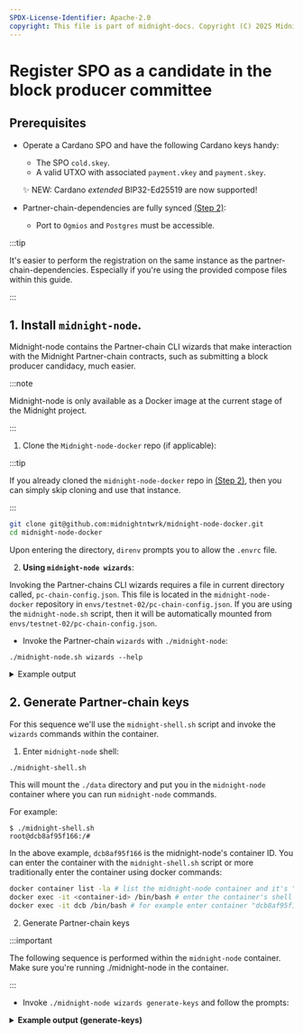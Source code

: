 ```yaml
---
SPDX-License-Identifier: Apache-2.0
copyright: This file is part of midnight-docs. Copyright (C) 2025 Midnight Foundation. Licensed under the Apache License, Version 2.0 (the "License"); You may not use this file except in compliance with the License. You may obtain a copy of the License at http://www.apache.org/licenses/LICENSE-2.0 Unless required by applicable law or agreed to in writing, software distributed under the License is distributed on an "AS IS" BASIS, WITHOUT WARRANTIES OR CONDITIONS OF ANY KIND, either express or implied. See the License for the specific language governing permissions and limitations under the License.
---
```


# Register SPO as a candidate in the block producer committee

## Prerequisites

- Operate a Cardano SPO and have the following Cardano keys handy:
  - The SPO `cold.skey`.
  - A valid UTXO with associated `payment.vkey` and `payment.skey`.
  
  ✨ NEW: Cardano *extended* BIP32-Ed25519 are now supported!

- Partner-chain-dependencies are fully synced [(Step 2)](./step-2):
  - Port to `Ogmios` and `Postgres` must be accessible.

:::tip

It's easier to perform the registration on the same instance as the partner-chain-dependencies. Especially if you're using the provided compose files within this guide.

:::

## 1. Install `midnight-node`.

Midnight-node contains the Partner-chain CLI wizards that make interaction with the Midnight Partner-chain contracts, such as submitting a block producer candidacy, much easier.

:::note

Midnight-node is only available as a Docker image at the current stage of the Midnight project.

:::

1. Clone the `Midnight-node-docker` repo (if applicable):

:::tip

If you already cloned the `midnight-node-docker` repo in [(Step 2)](./step-2), then you can simply skip cloning and use that instance.

:::

```bash
git clone git@github.com:midnightntwrk/midnight-node-docker.git
cd midnight-node-docker
```

Upon entering the directory, `direnv` prompts you to allow the `.envrc` file.

2. **Using `midnight-node wizards`**:

Invoking the Partner-chains CLI wizards requires a file in current directory called, `pc-chain-config.json`. This file is located in the `midnight-node-docker` repository in `envs/testnet-02/pc-chain-config.json`. If you are using the `midnight-node.sh` script, then it will be automatically mounted from `envs/testnet-02/pc-chain-config.json`.

- Invoke the Partner-chain `wizards` with `./midnight-node`:

```shell
./midnight-node.sh wizards --help
```

<details>
  <summary>Example output</summary>

```shell
Partner Chains text "wizards" for setting up chain

Usage: midnight-node wizards <COMMAND>

Commands:
  generate-keys           This wizard generates the keys required for operating a partner-chains node,
                          stores them in the keystore directory, and prints the public keys and keystore
                          location
  prepare-configuration   Wizard to obtain the configuration needed for the partner-chain governance
                          authority. This configuration should be shared with chain participants and used
                          to create the chain spec json file
  create-chain-spec       Wizard for creating a chain spec json file based on the chain configuration (see
                          `prepare-configuration`)
  setup-main-chain-state  Wizard for setting D-parameter and Permissioned Candidates list on the main
                          chain. Uses 'chain config' obtained after running `prepare-configuration`
  start-node              Wizard for starting a substrate node in the environment set up by
                          `generate-keys`, `prepare-config`, and `create-chain-spec`. It also assits in
                          setting the `resources configuration`
  register1               The first step of registering as a committee candidate. Registration is split
                          into three steps to allow the user to use their cold keys on a cold machine
  register2               The second step of registering as a committee candidate, using cold keys
  register3               The final step of registering as a committee candidate, not using cold keys
  deregister              Deregister from the candidates set. This command requires chain config file
                          present in the running directory
  help                    Print this message or the help of the given subcommand(s)

Options:
  -h, --help
          Print help (see a summary with '-h')


╔════════════════════════════════════════════════════════════════════════════════╗
║                           Command groups by role                               ║
╠════════════════════════════════════════════════════════════════════════════════╣
║ The following sections outline the typical sequence of commands for each role. ║
║ The numbering indicates the recommended order of execution. Please note that   ║
║ this order may vary depending on specific deployment scenarios.                ║
╟────────────────────────────────────────────────────────────────────────────────╢
║ Governance Authority:                                                          ║
║   1. generate-keys         : generate necessary cryptographic keys             ║
║   2. prepare-configuration : set up the partner chain configuration            ║
║   3. create-chain-spec     : create the chain specification file               ║
║   4. setup-main-chain-state: configure the main chain parameters               ║
║   5. start-node            : start the validator node                          ║
╟────────────────────────────────────────────────────────────────────────────────╢
║ Registered Validator:                                                          ║
║   1. generate-keys         : generate validator keys                           ║
║   2. register1             : initiate the registration process                 ║
║   3. register2             : complete registration with cold keys              ║
║   4. register3             : finalize registration                             ║
║   5. start-node            : start the validator node                          ║
║   6. deregister            : cancel registration                               ║
║                                                                                ║
║   Note: This sequence assumes that the chain-spec.json and                     ║
║         pc-chain-config.json files have been obtained from                     ║
║         the Governance Authority and are present in the working directory.     ║
╟────────────────────────────────────────────────────────────────────────────────╢
║ Permissioned Validator:                                                        ║
║   1. generate-keys         : generate validator keys                           ║
║   2. start-node            : start the validator node                          ║
║                                                                                ║
║   Note: After executing 'generate-keys', the generated keys must be shared     ║
║         with the Governance Authority. The 'start-node' command can only be    ║
║         executed after the Governance Authority has established the partner    ║
║         chain on the main network. This sequence assumes that the              ║
║         chain-spec.json and pc-chain-config.json files have                    ║
║         been obtained from the Governance Authority and are present in the     ║
║         working directory.                                                     ║
╚════════════════════════════════════════════════════════════════════════════════╝
```
</details>

## 2. Generate Partner-chain keys

For this sequence we'll use the `midnight-shell.sh` script and invoke the `wizards` commands within the container.

1. Enter `midnight-node` shell:

```shell
./midnight-shell.sh
```

This will mount the `./data` directory and put you in the `midnight-node` container where you can run `midnight-node` commands.

For example:

```
$ ./midnight-shell.sh
root@dcb8af95f166:/# 
```

In the above example, `dcb8af95f166` is the midnight-node's container ID. You can enter the container with the `midnight-shell.sh` script or more traditionally enter the container using docker commands:

```bash
docker container list -la # list the midnight-node container and it's "container ID"
docker exec -it <container-id> /bin/bash # enter the container's shell by ID
docker exec -it dcb /bin/bash # for example enter container "dcb8af95f166"
```

2. Generate Partner-chain keys


:::important

The following sequence is performed within the `midnight-node` container. Make sure you're running ./midnight-node in the container.

:::

- Invoke `./midnight-node wizards generate-keys` and follow the prompts:

<details>
<summary><b>Example output (generate-keys)</b></summary>
```bash
./midnight-node wizards generate-keys
This 🧙 wizard will generate the following keys and save them to your node's keystore:
→  an ECDSA Cross-chain key
→  an ED25519 Grandpa key
→  an SR25519 Aura key
It will also generate a network key for your node if needed.

> node base path ./data

⚙️ Generating Cross-chain (ecdsa) key
running external command: /midnight-node key generate --scheme ecdsa --output-type json
💾 Inserting Cross-chain (ecdsa) key
running external command: /midnight-node key insert --base-path ./data --scheme ecdsa --key-type crch --suri 'legend remain sting admit kidney language sun student reject robust depth umbrella'
💾 Cross-chain key stored at ./data/chains/partner_chains_template/keystore/637263680x0378769bcea3d597048bb874b3671ed7bfccc86f5aa92beeb615e5f2621602c592

⚙️ Generating Grandpa (ed25519) key
running external command: /midnight-node key generate --scheme ed25519 --output-type json
💾 Inserting Grandpa (ed25519) key
running external command: /midnight-node key insert --base-path ./data --scheme ed25519 --key-type gran --suri 'stairs lend book century actor course intact sell popular hero drastic humor'
💾 Grandpa key stored at ./data/chains/partner_chains_template/keystore/6772616e0x67b3161c75d23fbbbc29dae8b937bf0a57bf5c7c9ebdef9be4d297812ac86de8

⚙️ Generating Aura (sr25519) key
running external command: /midnight-node key generate --scheme sr25519 --output-type json
💾 Inserting Aura (sr25519) key
running external command: /midnight-node key insert --base-path ./data --scheme sr25519 --key-type aura --suri 'unknown benefit exclude odor accident ribbon pond reduce rebuild rally prepare core'
💾 Aura key stored at ./data/chains/partner_chains_template/keystore/617572610x149b37993c43c2d70b09c7c7af29b36a9809f2ee076d01c624693f05e3768634

🔑 The following public keys were generated and saved to the partner-chains-public-keys.json file:
{
  "sidechain_pub_key": "0x0378769bcea3d597048bb874b3671ed7bfccc86f5aa92beeb615e5f2621602c592",
  "aura_pub_key": "0x149b37993c43c2d70b09c7c7af29b36a9809f2ee076d01c624693f05e3768634",
  "grandpa_pub_key": "0x67b3161c75d23fbbbc29dae8b937bf0a57bf5c7c9ebdef9be4d297812ac86de8"
}
You may share them with your chain governance authority
if you wish to be included as a permissioned candidate.

⚙️ Generating network key
running external command: /midnight-node key generate-node-key --base-path ./data
command output: Generating key in "./data/chains/undeployed/network/secret_ed25519"
command output: 12D3KooWBAZC9CdRDPWB4trSfLJYDqqUVoZ3xFDcb2tF3M7vjL9F

🚀 All done!
```
</details>

The container will now have a `data/` directory structure like so:

```shell
data/
└── chains
    └── undeployed
        ├── keystore
        │   ├── 6175728281...# sidechain key
        │   ├── 63726367cd...# aura key
        │   └── 677a322ca6...# grandpa key
        └── network
            └── secret_ed25519 # network (node) key
```

This `data/` directory will be used for the Midnight-node in [(Step 4)](./step-4).

- We need to move the keys from the generic partner chains directory to a keystore our node can find.

```shell
mv -R ./data/chains/undeployed/ ./data/chains/partner_chains_template
```

The file structure should now look like this:

```bash
data/
└── chains
    └── partner_chains_template
        ├── keystore
        │   ├── 6175728281...# sidechain key
        │   ├── 63726367cd...# aura key
        │   └── 677a322ca6...# grandpa key
        └── network
            └── secret_ed25519 # network (node) key
```

## 3. Make Cardano-keys accessible to container

The registration will be performed in the midnight-node container as done with the previous `generate-keys` step. However, now is a good time to ensure required Cardano keys are accessible to the container.

For example, let's assume your keys are in a `cardano-keys` directory on the host machine. This can be copied to the container using the `docker cp` command.

```
docker cp /path/to/cardano-keys/ <container-ID>:cardano-keys
```

This will place the `cardano-keys` directory and it's contents in the root directory of the `midnight-node` container.

For example:

```bash
$ docker cp cardano-keys/ cb5:cardano-keys/
Successfully copied 49.2kB to cb5:cardano-keys/

$ docker exec -it cb5 /bin/bash

root@cb52f4691afd:/# ls
artifacts-amd64  data  lib	      mnt		    res   srv  var
bin		 dev   lib64	      opt		    root  sys  version
boot		 etc   media	      pc-chain-config.json  run   tmp
cardano-keys	 home  midnight-node  proc		    sbin  usr
```

To remove this directory from the container: 

```
docker exec <container-ID> rm -r cardano-keys/
```

## 3. Register as a candidate

Registration is a 3 command process. You will have to: 

1. Initiate the registration process,
2. prepare regsitration signature,
3. and finally submit the registration.

This sequence is streamlined with the `./midnight-node wizards register1`, `register2` and `register3` commands.

:::important

Again, perform this sequence in the container.

:::

- Invoke `./midnight-node wizards register1` and follow the prompts:

<details>
<summary><b>Example output (register1)</b></summary>
```bash
./midnight-node wizards register1
⚙️ Registering as a committee candidate (step 1/3)
This wizard will query your UTXOs using address derived from the payment verification key and Ogmios service
> Ogmios protocol (http/https) http
> Ogmios hostname cardano-ogmios
> Ogmios port 1337
> path to the payment verification file priv/wallet/mywallet/payment.vkey
⚙️ Querying UTXOs of addr_test1vz8jvjmn3zph7uj87nu6hdzkte7pwahjk4r864hug459ncsanyj7c from Ogmios at http://cardano-ogmios:1337...
> Select UTXO to use for registration d7ebd0b5f215ede15d25fc00c5e9fbfb24b36ffdf428f93fc83cde84440be376#0 (2212383 lovelace)
Please do not spend this UTXO, it needs to be consumed by the registration transaction.

Run the following command to generate signatures on the next step. It has to be executed on the machine with your SPO cold signing key.

/midnight-node wizards register2 \
 --genesis-utxo 46876a2250ec0e523eccc30b0fc6d6fa55c61dd200b83140acaab291edeb0b11#0 \
 --registration-utxo d7ebd0b5f215ede15d25fc00c5e9fbfb24b36ffdf428f93fc83cde84440be376#0 \
 --aura-pub-key 0x0a66c6e1ca29d332a3b1738471bb4f27d4425b3001bbc9003757c2213b40b508 \
 --grandpa-pub-key 0xca364cd1c9a63988d9da8adc5e336220ee93fc6b9d65bca280133a55e21dc5f1 \
 --sidechain-pub-key 0x03de3d4544b1789d22aae9b4ae24d9e85282a300f690f7c0a534434f7f62362153 \
 --sidechain-signature d03d7900805e9aeb465278ca2f67465521d8c2abc680a5650e85105f407825df75de19df6cc45bac92b66250ccd2b51e3d93922925aa7e09f3b0a3e53bf7763b
```
</details>

<details>
<summary><b>Common Errors</b></summary>

1. **Error: "⚠️ No UTXOs found for the given address"**
   - **Cause:**
     - The address derived from `payment.vkey` has no unspent transaction outputs (UTXOs), meaning it hasn’t been funded with testnet Ada (tAda).
     - The Cardano node might not be fully synced, so it can’t retrieve the latest balance.
   - **Solution:**
     - **Fund the Address:** Send tAda to your payment address using a faucet (e.g., Cardano testnet faucet) or another funded wallet.
     - **Check Node Sync:** Verify the node is fully synced by running:
       ```bash
       ./cardano-cli.sh query tip
       ```
       Ensure the `syncProgress` is `100%`. If not, wait for it to sync.
</details>

The `register1` command will return the register2 command for you. You simply need to copy and paste this in the shell.

- Copy and paste the `register2` command generated from `register1`:

<details>
<summary><b>Example output (register2)</b></summary>
```shell
/midnight-node wizards register2 \
 --genesis-utxo 46876a2250ec0e523eccc30b0fc6d6fa55c61dd200b83140acaab291edeb0b11#0 \
 --registration-utxo d7ebd0b5f215ede15d25fc00c5e9fbfb24b36ffdf428f93fc83cde84440be376#0 \
 --aura-pub-key 0x0a66c6e1ca29d332a3b1738471bb4f27d4425b3001bbc9003757c2213b40b508 \
 --grandpa-pub-key 0xca364cd1c9a63988d9da8adc5e336220ee93fc6b9d65bca280133a55e21dc5f1 \
 --sidechain-pub-key 0x03de3d4544b1789d22aae9b4ae24d9e85282a300f690f7c0a534434f7f62362153 \
 --sidechain-signature d03d7900805e9aeb465278ca2f67465521d8c2abc680a5650e85105f407825df75de19df6cc45bac92b66250ccd2b51e3d93922925aa7e09f3b0a3e53bf7763b
⚙️ Register as a committee candidate (step 2/3)
  This command will use SPO cold signing key for signing the registration message.
> Path to mainchain signing key file priv/pool/WINTERGREENPOOL/cold.skey
To finish the registration process, run the following command on the machine with the partner chain dependencies running:

/midnight-node wizards register3 \
--genesis-utxo 46876a2250ec0e523eccc30b0fc6d6fa55c61dd200b83140acaab291edeb0b11#0 \
--registration-utxo d7ebd0b5f215ede15d25fc00c5e9fbfb24b36ffdf428f93fc83cde84440be376#0 \
--aura-pub-key 0x0a66c6e1ca29d332a3b1738471bb4f27d4425b3001bbc9003757c2213b40b508 \
--grandpa-pub-key 0xca364cd1c9a63988d9da8adc5e336220ee93fc6b9d65bca280133a55e21dc5f1 \
--partner-chain-pub-key 0x03de3d4544b1789d22aae9b4ae24d9e85282a300f690f7c0a534434f7f62362153 \
--partner-chain-signature d03d7900805e9aeb465278ca2f67465521d8c2abc680a5650e85105f407825df75de19df6cc45bac92b66250ccd2b51e3d93922925aa7e09f3b0a3e53bf7763b \
--spo-public-key 7ca8511e4b96c6d443304753685ea89660212e556a2c3c903fb10c99df292a72 \
--spo-signature 019ec2205223ba0f47a26f3e732e2c00e623eb1af546339a36c8136a792d37c6f2d36e76efa03a401e0be6559488d94e09368257f19886be95f8496f56460803
```
</details>

The `register2` command will return the `register3` command. Simply copy and paste this into shell.

- Copy and paste the **register3** command and follow the prompts to submit registration:

<details>
<summary>Example output (register3)</summary>
```shell
root@cb52f4691afd:/# /midnight-node wizards register3 \
--genesis-utxo 46876a2250ec0e523eccc30b0fc6d6fa55c61dd200b83140acaab291edeb0b11#0 \
--registration-utxo d7ebd0b5f215ede15d25fc00c5e9fbfb24b36ffdf428f93fc83cde84440be376#0 \
--aura-pub-key 0x0a66c6e1ca29d332a3b1738471bb4f27d4425b3001bbc9003757c2213b40b508 \
--grandpa-pub-key 0xca364cd1c9a63988d9da8adc5e336220ee93fc6b9d65bca280133a55e21dc5f1 \
--partner-chain-pub-key 0x03de3d4544b1789d22aae9b4ae24d9e85282a300f690f7c0a534434f7f62362153 \
--partner-chain-signature d03d7900805e9aeb465278ca2f67465521d8c2abc680a5650e85105f407825df75de19df6cc45bac92b66250ccd2b51e3d93922925aa7e09f3b0a3e53bf7763b \
--spo-public-key 7ca8511e4b96c6d443304753685ea89660212e556a2c3c903fb10c99df292a72 \
--spo-signature 019ec2205223ba0f47a26f3e732e2c00e623eb1af546339a36c8136a792d37c6f2d36e76efa03a401e0be6559488d94e09368257f19886be95f8496f56460803
⚙️ Register as a committee candidate (step 3/3)
This command will submit the registration message to the mainchain.
To proceed with the next command, a payment signing key is required. Please note that this key will not be stored or communicated over the network.
> Path to mainchain payment signing key file priv/wallet/mywallet/payment.skey
Partner Chains Smart Contracts require access to Ogmios. Please provide its configuration.
> Ogmios protocol (http/https) http
> Ogmios hostname cardano-ogmios
> Ogmios port 1337
2025-05-20T03:48:25.486387217+00:00 INFO partner_chains_cardano_offchain::register - ✅ Transaction submitted. ID: ed829260c23f079a96dac6e6f4c48bf187066826c9d812fb87c6c9a9b7a832e7
2025-05-20T03:48:25.486403409+00:00 INFO partner_chains_cardano_offchain::await_tx - Probing for transaction output 'ed829260c23f079a96dac6e6f4c48bf187066826c9d812fb87c6c9a9b7a832e7#0'
2025-05-20T03:48:30.492834563+00:00 INFO partner_chains_cardano_offchain::await_tx - Probing for transaction output 'ed829260c23f079a96dac6e6f4c48bf187066826c9d812fb87c6c9a9b7a832e7#0'
2025-05-20T03:48:35.497173351+00:00 INFO partner_chains_cardano_offchain::await_tx - Probing for transaction output 'ed829260c23f079a96dac6e6f4c48bf187066826c9d812fb87c6c9a9b7a832e7#0'
2025-05-20T03:48:40.501445961+00:00 INFO partner_chains_cardano_offchain::await_tx - Probing for transaction output 'ed829260c23f079a96dac6e6f4c48bf187066826c9d812fb87c6c9a9b7a832e7#0'
2025-05-20T03:48:40.504456587+00:00 INFO partner_chains_cardano_offchain::await_tx - Transaction output 'ed829260c23f079a96dac6e6f4c48bf187066826c9d812fb87c6c9a9b7a832e7'
> Show registration status? Yes
The registration status will be queried from a db-sync instance for which a valid connection string is required. Please note that this db-sync instance needs to be up and synced with the main chain.
> DB-Sync Postgres connection string postgresql://$POSTGRES_USER:$POSTGRES_PASSWORD@$POSTGRES_HOST:$POSTGRES_PORT/$POSTGRES_DB
Registrations status for epoch 940:
```
</details>

:::warning

There's a known issue with register3 querying the Postgres database, but don't worry - the registration was successful and can be validated by querying the committee in the next step.

:::

- After registering query the current epoch:

```bash
curl -L -X POST -H "Content-Type: application/json" -d '{
      "jsonrpc": "2.0",
      "method": "sidechain_getStatus",
      "params": [INSERT_EPOCH],
      "id": 1
    }' https://rpc.testnet-02.midnight.network | jq
```

Example output:

```bash
curl -L -X POST -H "Content-Type: application/json" -d '{
      "jsonrpc": "2.0",
      "method": "sidechain_getStatus",
      "params": [],
      "id": 1
    }' https://rpc.testnet-02.midnight.network | jq
  % Total    % Received % Xferd  Average Speed   Time    Time     Time  Current
                                 Dload  Upload   Total   Spent    Left  Speed
100   297  100   193  100   104    395    213 --:--:-- --:--:-- --:--:--   608
{
  "jsonrpc": "2.0",
  "result": {
    "sidechain": {
      "epoch": 239830,
      "slot": 287797102,
      "nextEpochTimestamp": 1726783200000
    },
    "mainchain": {
      "epoch": 695,
      "slot": 60126536,
      "nextEpochTimestamp": 1726790400000
    }
  },
  "id": 1
}
```

- Query validator committee for `n` + 2 epochs.

```
curl -L -X POST -H "Content-Type: application/json" -d '{
      "jsonrpc": "2.0",
      "method": "sidechain_getAriadneParameters",
      "params": [697],
      "id": 1
    }' https://rpc.testnet-02.midnight.network | jq
```

Look for your registration under `"candidateRegistrations": {)`. Ensure you see your Partner-chain keys in the registration and  `"isValid": true`

🥳 At this point you are now registered as a candidate in the validator committee! Now, it's time to run a **midnight-node** in validator mode to produce Midnight blocks.

## Deregister

Deregistration can be performed by invoking `midnight-node wizards deregister`. This should be performed in the container with access to keys used in registration. 

- Enter the midnight-node container
- Invoke `midnight-node wizards deregister` and follow the prompts.

For example:

```
root@cb52f4691afd:/# ./midnight-node wizards deregister
This wizard will remove the specified candidate from the committee candidates based on the following chain parameters:
{
  "genesis_utxo": "46876a2250ec0e523eccc30b0fc6d6fa55c61dd200b83140acaab291edeb0b11#0"
}.
Committee Candidate Validator Address is 'addr_test1wrdcz9xr2qmywev3rhegnyt0jvud45l2xk2lpkt29wwch2g9vngtm'

Payment signing key and cold verification key used for registration are required to deregister.
> path to the payment signing key file priv/wallet/mywallet/payment.skey
> path to the cold verification key file priv/pool/WINTERGREENPOOL/cold.vkey
Partner Chains Smart Contracts require access to Ogmios. Please provide its configuration.
> Ogmios protocol (http/https) http
> Ogmios hostname cardano-ogmios
> Ogmios port 1337
2025-05-20T02:22:08.482040253+00:00 INFO partner_chains_cardano_offchain::register - ✅ Transaction submitted. ID: d7ebd0b5f215ede15d25fc00c5e9fbfb24b36ffdf428f93fc83cde84440be376
2025-05-20T02:22:08.482055547+00:00 INFO partner_chains_cardano_offchain::await_tx - Probing for transaction output 'd7ebd0b5f215ede15d25fc00c5e9fbfb24b36ffdf428f93fc83cde84440be376#0'
2025-05-20T02:22:13.486015526+00:00 INFO partner_chains_cardano_offchain::await_tx - Probing for transaction output 'd7ebd0b5f215ede15d25fc00c5e9fbfb24b36ffdf428f93fc83cde84440be376#0'
2025-05-20T02:22:13.488982844+00:00 INFO partner_chains_cardano_offchain::await_tx - Transaction output 'd7ebd0b5f215ede15d25fc00c5e9fbfb24b36ffdf428f93fc83cde84440be376'
```

Deregistration will remove the candidate from the committee in `n` + 2 epochs.

- Query validator committee for `n` + 2 epochs since submitting deregistration:

```
curl -L -X POST -H "Content-Type: application/json" -d '{
      "jsonrpc": "2.0",
      "method": "sidechain_getAriadneParameters",
      "params": [INSERT_EPOCH],
      "id": 1
    }' https://rpc.testnet-02.midnight.network | jq
```

You should see your candidate is no longer on the list.
